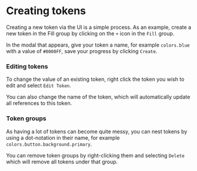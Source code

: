 # Creating tokens

Creating a new token via the UI is a simple process. As an example, create a new token in the Fill group by clicking on the `+` icon in the `Fill` group.

In the modal that appears, give your token a name, for example `colors.blue` with a value of `#0000FF`, save your progress by clicking `Create`.

### Editing tokens
To change the value of an existing token, right click the token you wish to edit and select `Edit Token`.

You can also change the name of the token, which will automatically update all references to this token.

### Token groups
As having a lot of tokens can become quite messy, you can nest tokens by using a dot-notation in their name, for example `colors.button.background.primary`.

You can remove token groups by right-clicking them and selecting `Delete` which will remove all tokens under that group.
